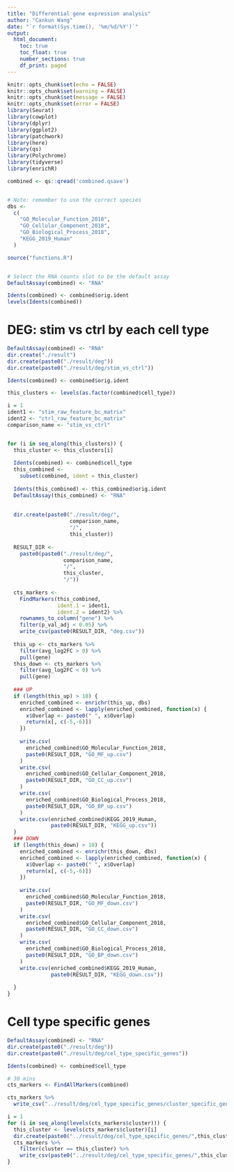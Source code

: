 ```yaml
---
title: "Differential gene expression analysis"
author: "Cankun Wang"
date: "`r format(Sys.time(), '%m/%d/%Y')`"
output: 
  html_document:
    toc: true
    toc_float: true
    number_sections: true
    df_print: paged
---
```


```r
knitr::opts_chunk$set(echo = FALSE)
knitr::opts_chunk$set(warning = FALSE)
knitr::opts_chunk$set(message = FALSE)
knitr::opts_chunk$set(error = FALSE)
library(Seurat)
library(cowplot)
library(dplyr)
library(ggplot2)
library(patchwork)
library(here)
library(qs)
library(Polychrome)
library(tidyverse)
library(enrichR)
```

```r


combined <- qs::qread('combined.qsave')


# Note: remember to use the correct species
dbs <-
  c(
    "GO_Molecular_Function_2018",
    "GO_Cellular_Component_2018",
    "GO_Biological_Process_2018",
    "KEGG_2019_Human"
  )

source("functions.R")


# Select the RNA counts slot to be the default assay
DefaultAssay(combined) <- "RNA"

Idents(combined) <- combined$orig.ident
levels(Idents(combined))
```

# DEG: stim vs ctrl by each cell type

```r
DefaultAssay(combined) <- "RNA"
dir.create("./result")
dir.create(paste0("./result/deg"))
dir.create(paste0("./result/deg/stim_vs_ctrl"))

Idents(combined) <- combined$orig.ident

this_clusters <- levels(as.factor(combined$cell_type))

i = 1
ident1 <- "stim_raw_feature_bc_matrix"
ident2 <- "ctrl_raw_feature_bc_matrix"
comparison_name <- "stim_vs_ctrl"


for (i in seq_along(this_clusters)) {
  this_cluster <- this_clusters[i]
  
  Idents(combined) <- combined$cell_type
  this_combined <-
    subset(combined, ident = this_cluster)
  
  Idents(this_combined) <- this_combined$orig.ident
  DefaultAssay(this_combined) <- "RNA"
  
  
  dir.create(paste0("./result/deg/",
                    comparison_name,
                    "/",
                    this_cluster))
  
  RESULT_DIR <-
    paste0(paste0("./result/deg/",
                  comparison_name,
                  "/",
                  this_cluster,
                  "/"))
  
  cts_markers <-
    FindMarkers(this_combined,
                ident.1 = ident1,
                ident.2 = ident2) %>%
    rownames_to_column("gene") %>%
    filter(p_val_adj < 0.05) %>%
    write_csv(paste0(RESULT_DIR, "deg.csv"))
  
  this_up <- cts_markers %>%
    filter(avg_log2FC > 0) %>%
    pull(gene)
  this_down <- cts_markers %>%
    filter(avg_log2FC < 0) %>%
    pull(gene)
  
  ### UP
  if (length(this_up) > 10) {
    enriched_combined <- enrichr(this_up, dbs)
    enriched_combined <- lapply(enriched_combined, function(x) {
      x$Overlap <- paste0(" ", x$Overlap)
      return(x[, c(-5,-6)])
    })
    
    write.csv(
      enriched_combined$GO_Molecular_Function_2018,
      paste0(RESULT_DIR, "GO_MF_up.csv")
    )
    write.csv(
      enriched_combined$GO_Cellular_Component_2018,
      paste0(RESULT_DIR, "GO_CC_up.csv")
    )
    write.csv(
      enriched_combined$GO_Biological_Process_2018,
      paste0(RESULT_DIR, "GO_BP_up.csv")
    )
    write.csv(enriched_combined$KEGG_2019_Human,
              paste0(RESULT_DIR, "KEGG_up.csv"))
  }
  ### DOWN
  if (length(this_down) > 10) {
    enriched_combined <- enrichr(this_down, dbs)
    enriched_combined <- lapply(enriched_combined, function(x) {
      x$Overlap <- paste0(" ", x$Overlap)
      return(x[, c(-5,-6)])
    })
    
    write.csv(
      enriched_combined$GO_Molecular_Function_2018,
      paste0(RESULT_DIR, "GO_MF_down.csv")
    )
    write.csv(
      enriched_combined$GO_Cellular_Component_2018,
      paste0(RESULT_DIR, "GO_CC_down.csv")
    )
    write.csv(
      enriched_combined$GO_Biological_Process_2018,
      paste0(RESULT_DIR, "GO_BP_down.csv")
    )
    write.csv(enriched_combined$KEGG_2019_Human,
              paste0(RESULT_DIR, "KEGG_down.csv"))
    
  }
}


```



# Cell type specific genes

```r
DefaultAssay(combined) <- "RNA"
dir.create(paste0("./result/deg"))
dir.create(paste0("./result/deg/cel_type_specific_genes"))

Idents(combined) <- combined$cell_type

# 30 mins
cts_markers <- FindAllMarkers(combined)

cts_markers %>%
  write_csv("../result/deg/cel_type_specific_genes/cluster_specific_genes_combined.csv")

i = 1
for (i in seq_along(levels(cts_markers$cluster))) {
  this_cluster <- levels(cts_markers$cluster)[i]
  dir.create(paste0("../result/deg/cel_type_specific_genes/",this_cluster))
  cts_markers %>%
    filter(cluster == this_cluster) %>%
    write_csv(paste0("../result/deg/cel_type_specific_genes/",this_cluster,"/cel_type_specific_genes.csv"))
}

```

